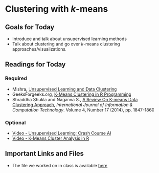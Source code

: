 # Clustering with *k*-means

## Goals for Today {-} 

* Introduce and talk about unsupervised learning methods
* Talk about clustering and go over *k*-means clustering approaches/visualizations. 

## Readings for Today {-} 

### Required {-}

* Mishra, [Unsupervised Learning and Data Clustering](https://towardsdatascience.com/unsupervised-learning-and-data-clustering-eeecb78b422a)
* GeeksForgeeks.org, [K-Means Clustering in R Programming
](https://www.geeksforgeeks.org/k-means-clustering-in-r-programming/#:~:text=K%20Means%20Clustering%20in%20R,a%20segment%20called%20a%20cluster.)
* Shraddha Shukla and Naganna S., [A Review On K-means Data Clustering Approach](https://www.ripublication.com/irph/ijict_spl/ijictv4n17spl_15.pdf), *International Journal of Information & Computation Technology*. Volume 4, Number 17 (2014), pp. 1847-1860

### Optional {-}

* [Video - Unsupervised Learning: Crash Course AI](youtube.com/watch?v=JnnaDNNb380) 
* [Video - K-Means Cluster Analysis in R](https://www.youtube.com/watch?v=KmYUE7Of5rU)

## Important Links and Files {-}

* The file we worked on in class is available [here]()

